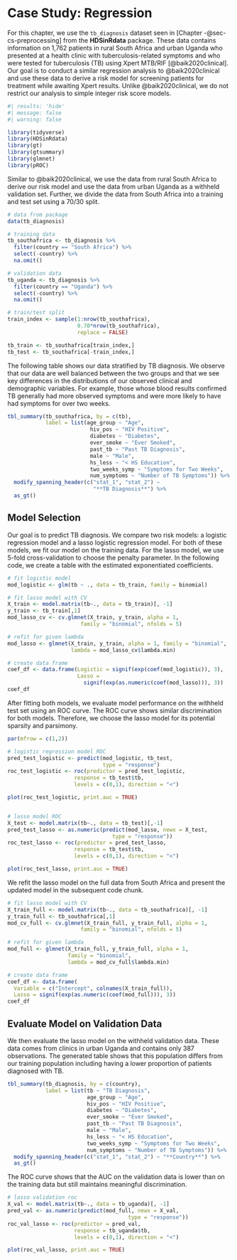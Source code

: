 # Case Study: Regression {#sec-cs-regression}

For this chapter, we use the `tb_diagnosis` dataset seen in [Chapter -@sec-cs-preprocessing] from the **HDSinRdata** package. These data contains information on 1,762 patients in rural South Africa and urban Uganda who presented at a health clinic with tuberculosis-related symptoms and who were tested for tuberculosis (TB) using Xpert MTB/RIF [@baik2020clinical]. Our goal is to conduct a similar regression analysis to @baik2020clinical and use these data to derive a risk model for screening patients for treatment while awaiting Xpert results. Unlike @baik2020clinical, we do not restrict our analysis to simple integer risk score models. 

```r
#| results: 'hide'
#| message: false
#| warning: false

library(tidyverse)
library(HDSinRdata)
library(gt)
library(gtsummary)
library(glmnet)
library(pROC)
```
Similar to @baik2020clinical, we use the data from rural South Africa to derive our risk model and use the data from urban Uganda as a withheld validation set. Further, we divide the data from South Africa into a training and test set using a 70/30 split. 

```r
# data from package
data(tb_diagnosis)

# training data
tb_southafrica <- tb_diagnosis %>%
  filter(country == "South Africa") %>%
  select(-country) %>%
  na.omit()

# validation data
tb_uganda <- tb_diagnosis %>%
  filter(country == "Uganda") %>%
  select(-country) %>%
  na.omit()

# train/test split
train_index <- sample(1:nrow(tb_southafrica), 
                      0.70*nrow(tb_southafrica), 
                      replace = FALSE)

tb_train <- tb_southafrica[train_index,]
tb_test <- tb_southafrica[-train_index,]
```

The following table shows our data stratified by TB diagnosis. We observe that our data are well balanced between the two groups and that we see key differences in the distributions of our observed clinical and demographic variables. For example, those whose blood results confirmed TB generally had more observed symptoms and were more likely to have had symptoms for over two weeks. 

```r
tbl_summary(tb_southafrica, by = c(tb),
            label = list(age_group ~ "Age",
                          hiv_pos ~ "HIV Positive",
                          diabetes ~ "Diabetes",
                          ever_smoke ~ "Ever Smoked",
                          past_tb ~ "Past TB Diagnosis",
                          male ~ "Male",
                          hs_less ~ "< HS Education",
                          two_weeks_symp ~ "Symptoms for Two Weeks",
                          num_symptoms ~ "Number of TB Symptoms")) %>%
  modify_spanning_header(c("stat_1", "stat_2") ~ 
                           "**TB Diagnosis**") %>%
  as_gt()
```


## Model Selection

Our goal is to predict TB diagnosis. We compare two risk models: a logistic regression model and a lasso logistic regression model. For both of these models, we fit our model on the training data. For the lasso model, we use 5-fold cross-validation to choose the penalty parameter. In the following code, we create a table with the estimated exponentiated coefficients. 

```r
# fit logistic model 
mod_logistic <- glm(tb ~ ., data = tb_train, family = binomial)

# fit lasso model with CV
X_train <- model.matrix(tb~., data = tb_train)[, -1]
y_train <- tb_train[,1]
mod_lasso_cv <- cv.glmnet(X_train, y_train, alpha = 1, 
                       family = "binomial", nfolds = 5)

# refit for given lambda
mod_lasso <- glmnet(X_train, y_train, alpha = 1, family = "binomial",
                    lambda = mod_lasso_cv$lambda.min)

# create data frame
coef_df <- data.frame(Logistic = signif(exp(coef(mod_logistic)), 3),
                      Lasso = 
                        signif(exp(as.numeric(coef(mod_lasso))), 3))
coef_df
```

After fitting both models, we evaluate model performance on the withheld test set using an ROC curve. The ROC curve shows similar discrimination for both models. Therefore, we choose the lasso model for its potential sparsity and parsimony.   

```r
par(mfrow = c(1,2))

# logistic regression model ROC
pred_test_logistic <- predict(mod_logistic, tb_test, 
                              type = "response")
roc_test_logistic <- roc(predictor = pred_test_logistic,
                     response = tb_test$tb,
                     levels = c(0,1), direction = "<")

plot(roc_test_logistic, print.auc = TRUE)


# lasso model ROC
X_test <- model.matrix(tb~., data = tb_test)[,-1]
pred_test_lasso <- as.numeric(predict(mod_lasso, newx = X_test, 
                                 type = "response"))
roc_test_lasso <- roc(predictor = pred_test_lasso,
                     response = tb_test$tb,
                     levels = c(0,1), direction = "<")

plot(roc_test_lasso, print.auc = TRUE)
```

We refit the lasso model on the full data from South Africa and present the updated model in the subsequent code chunk.

```r
# fit lasso model with CV
X_train_full <- model.matrix(tb~., data = tb_southafrica)[, -1]
y_train_full <- tb_southafrica[,1]
mod_cv_full <- cv.glmnet(X_train_full, y_train_full, alpha = 1, 
                       family = "binomial", nfolds = 5)

# refit for given lambda
mod_full <- glmnet(X_train_full, y_train_full, alpha = 1, 
                   family = "binomial", 
                   lambda = mod_cv_full$lambda.min)

# create data frame
coef_df <- data.frame(
  Variable = c("Intercept", colnames(X_train_full)),
  Lasso = signif(exp(as.numeric(coef(mod_full))), 3))
coef_df
```

## Evaluate Model on Validation Data

We then evaluate the lasso model on the withheld validation data. These data comes from clinics in urban Uganda and contains only 387 observations. The generated table shows that this population differs from our training population including having a lower proportion of patients diagnosed with TB. 

```r
tbl_summary(tb_diagnosis, by = c(country),
            label = list(tb ~ "TB Diagnosis",
                         age_group ~ "Age",
                         hiv_pos ~ "HIV Positive",
                         diabetes ~ "Diabetes",
                         ever_smoke ~ "Ever Smoked",
                         past_tb ~ "Past TB Diagnosis",
                         male ~ "Male",
                         hs_less ~ "< HS Education",
                         two_weeks_symp ~ "Symptoms for Two Weeks",
                         num_symptoms ~ "Number of TB Symptoms")) %>%
  modify_spanning_header(c("stat_1", "stat_2") ~ "**Country**") %>%
  as_gt()
```

The ROC curve shows that the AUC on the validation data is lower than on the training data but still maintains meaningful discrimination. 

```r
# lasso validation roc
X_val <- model.matrix(tb~., data = tb_uganda)[, -1]
pred_val <- as.numeric(predict(mod_full, newx = X_val, 
                                      type = "response"))
roc_val_lasso <- roc(predictor = pred_val,
                     response = tb_uganda$tb,
                     levels = c(0,1), direction = "<")

plot(roc_val_lasso, print.auc = TRUE)
```


